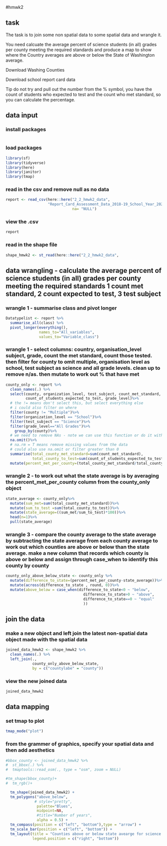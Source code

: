 #hmwk2

## task
The task is to join some non spatial data to some spatial data and wrangle it.

You need calcuate the average percent of science students (in all) grades per county meeting the required standards and produce a map to show where the Country averages are above or below the State of Washington average.

Download Washing Counties

Download school report card data

Tip do not try and pull out the number from the % symbol, you have the count of students who expected to test and the count who met standard, so you can calculate the percentage.

## data input

### install packages
```r

```

### load packages
```r
library(sf)
library(tidyverse)
library(here)
library(janitor)
library(tmap) 
```

### read in the csv and remove null as no data
```r
report <- read_csv(here::here("2_2_hmwk2_data", 
                   "Report_Card_Assessment_Data_2018-19_School_Year_20231030.csv"),
                              na= "NULL")
```

### view the .csv
```r
report 
```

### read in the shape file
```r
shape_hmwk2 <- st_read(here::here("2_2_hmwk2_data",                          "Washington_Counties_with_Natural_Shoreline___washsh_area",                           "Washington_Counties_with_Natural_Shoreline___washsh_area.shp"))
```

## data wrangling - calculate the average percent of science students (in all) grades per county meeting the required standards 1 count met standard, 2 count expected to test, 3 test subject

### wrangle 1 - summarise class and pivot longer 
```r
Datatypelist <- report %>% 
  summarise_all(class) %>%
  pivot_longer(everything(), 
               names_to="All_variables", 
               values_to="Variable_class")
```

### wrangle 1 - select columns: country, organisation_level subject, grade, count the met standard, count those tested. then filter for county to omit multiple, organisation level as school, test subject as science and all grade levels. clean up to remove n/as. then mutate to work out % that have met 
```r
county_only <- report %>%
  clean_names(.) %>%
  select(county, organization_level, test_subject, count_met_standard, 
         count_of_students_expected_to_test, grade_level)%>%
  # the != means don't select this, but select everything else
  # i could also filter on where 
  filter(county != "Multiple")%>%
  filter(organization_level == "School")%>%
  filter(test_subject == "Science")%>%
  filter(grade_level=="All Grades")%>%
    group_by(county)%>%
  # we need to remove NAs - note we can use this function or do it within the summarise below with the argument na.rm=T they do the same thing!
  na.omit()%>%
  # na.rm = T means remove missing values from the data
  # could also use na.omit or filter greater than 0
  summarise(total_county_met_standard=sum(count_met_standard), 
            total_county_to_test=sum(count_of_students_expected_to_test))%>%
  mutate(percent_met_per_county=(total_county_met_standard/total_county_to_test)*100)
```

### wrangle 2 - to work out what the state average is by averaging the percent_met_per_county column from the county_only object
```r
state_average <- county_only%>%
  mutate(sum_met=sum(total_county_met_standard))%>%
  mutate(sum_to_test =sum(total_county_to_test))%>%
  mutate(state_average=((sum_met/sum_to_test)*100))%>%
  head(n=1)%>%
  pull(state_average)
```

### wrangle 3 - compare the county average to the state average by subtracting the state average from each county average to work out which counties are above or below than the state average. make a new column that records which county is above or below and assign through case_when to identify this county by county
```r
county_only_above_below_state <- county_only %>%
  mutate(difference_to_state=(percent_met_per_county-state_average))%>%
  mutate(across(difference_to_state , round, 0))%>%
  mutate(above_below = case_when(difference_to_state<0 ~ "below",
                                   difference_to_state>0 ~ "above",
                                   difference_to_state==0 ~ "equal"
                                   ))
```

## join the data

### make a new object and left join the latest non-spatial data object made with the spatial data
```r
joined_data_hmwk2 <- shape_hmwk2 %>% 
  clean_names(.) %>%
  left_join(., 
            county_only_above_below_state,
            by = c("countylabe" = "county"))
```

### view the new joined data
```r
joined_data_hmwk2
```

## data mapping

### set tmap to plot  
```r
tmap_mode("plot")
```

### from the grammer of graphics, specify your spatial data and then add aesthetics
```r
#bbox_county <- joined_data_hmwk2 %>%
#  st_bbox(.) %>% 
#  tmaptools::read_osm(., type = "osm", zoom = NULL)

#tm_shape(bbox_county)+
#  tm_rgb()+

  tm_shape(joined_data_hmwk2) + 
  tm_polygons("above_below", 
             # style="pretty",
              palette="Blues",
              midpoint=NA,
              #title="Number of years",
              alpha = 0.5) + 
  tm_compass(position = c("left", "bottom"),type = "arrow") + 
  tm_scale_bar(position = c("left", "bottom")) +
  tm_layout(title = "Counties above or below state avearge for science in all grades", 
            legend.position = c("right", "bottom"))
```

